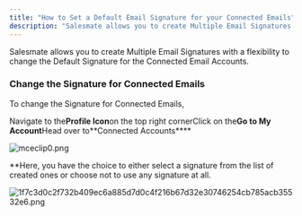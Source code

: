 ```yaml
---
title: "How to Set a Default Email Signature for your Connected Emails"
description: "Salesmate allows you to create Multiple Email Signatures with a flexibility to change the Default Signature for the Connected Email Accounts."
---
```


Salesmate allows you to create Multiple Email Signatures with a flexibility to change the Default Signature for the Connected Email Accounts.

### Change the Signature for Connected Emails

To change the Signature for Connected Emails,

Navigate to the**Profile Icon**on the top right cornerClick on the**Go to My Account**Head over to**Connected Accounts****

![mceclip0.png](./images/mceclip0-9.png)

**Here, you have the choice to either select a signature from the list of created ones or choose not to use any signature at all.

![1f7c3d0c2f732b409ec6a885d7d0c4f216b67d32e30746254cb785acb35532e6.png](./images/1f7c3d0c2f732b409ec6a885d7d0c4f216b67d32e30746254cb785acb35532e6.png)
